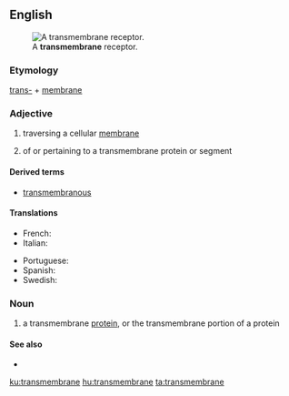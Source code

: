 ==English==
[[Image:Transmembrane receptor.svg|thumb|A '''transmembrane''' receptor.]]

===Etymology===
[[trans-]] + [[membrane]]

===Adjective===
{{en-adj|-}}

# {{label|en|biology}} traversing a cellular [[membrane]]
# of or pertaining to a transmembrane protein or segment

====Derived terms====
* [[transmembranous]]

====Translations====
{{trans-top|Traversing a cellular membrane}}
* French: {{t+|fr|transmembranaire}}
* Italian: {{t|it|transmembrana}}
{{trans-mid}}
* Portuguese: {{t|pt|transmembranar}}
* Spanish: {{t|es|transmembranal}}
* Swedish: {{t+|sv|transmembran}}
{{trans-bottom}}

===Noun===
{{en-noun}}

# {{label|en|cytology}} a transmembrane [[protein]], or the transmembrane portion of a protein

====See also====
* {{pedialite|Transmembrane protein}}

[[ku:transmembrane]]
[[hu:transmembrane]]
[[ta:transmembrane]]